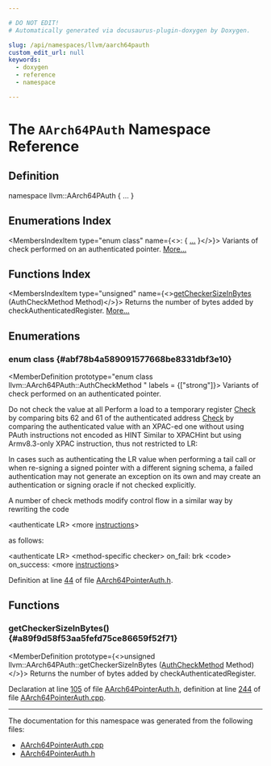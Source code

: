 ```yaml
---

# DO NOT EDIT!
# Automatically generated via docusaurus-plugin-doxygen by Doxygen.

slug: /api/namespaces/llvm/aarch64pauth
custom_edit_url: null
keywords:
  - doxygen
  - reference
  - namespace

---
```





# The `AArch64PAuth` Namespace Reference

<DoxygenPage pluginConfig={pluginConfig}>



## Definition

<CodeBlock>namespace llvm::AArch64PAuth &#123; ... &#125;</CodeBlock>

## Enumerations Index

<MembersIndex>

<MembersIndexItem
  type="enum class"
  name={<>:  &#123; <a href="#abf78b4a589091577668be8331dbf3e10">...</a> &#125;</>}>
Variants of check performed on an authenticated pointer. <a href="#abf78b4a589091577668be8331dbf3e10">More...</a>
</MembersIndexItem>

</MembersIndex>

## Functions Index

<MembersIndex>

<MembersIndexItem
  type="unsigned"
  name={<><a href="#a89f9d58f53aa5fefd75ce86659f52f71">getCheckerSizeInBytes</a> (AuthCheckMethod Method)</>}>
Returns the number of bytes added by checkAuthenticatedRegister. <a href="#a89f9d58f53aa5fefd75ce86659f52f71">More...</a>
</MembersIndexItem>

</MembersIndex>


<SectionDefinition>

## Enumerations

### enum class  {#abf78b4a589091577668be8331dbf3e10}

<MemberDefinition
  prototype="enum class llvm::AArch64PAuth::AuthCheckMethod "
 labels = {["strong"]}>
Variants of check performed on an authenticated pointer.

<EnumerationList title="Enumeration values">

<Link id="abf78b4a589091577668be8331dbf3e10a6adf97f83acf6453d4a6a4b1070f3754" />
<EnumerationListItem name="None">
Do not check the value at all
</EnumerationListItem>

<Link id="abf78b4a589091577668be8331dbf3e10a24204a7fa8ab4d609a76a48ac4673b22" />
<EnumerationListItem name="DummyLoad">
Perform a load to a temporary register
</EnumerationListItem>

<Link id="abf78b4a589091577668be8331dbf3e10a47343d56dc562d3a8366d3854eb64161" />
<EnumerationListItem name="HighBitsNoTBI">
<a href="/docs/api/namespaces/llvm/check">Check</a> by comparing bits 62 and 61 of the authenticated address
</EnumerationListItem>

<Link id="abf78b4a589091577668be8331dbf3e10a1fb8b484947fc2d97a18d9b90e0c08fb" />
<EnumerationListItem name="XPACHint">
<a href="/docs/api/namespaces/llvm/check">Check</a> by comparing the authenticated value with an XPAC-ed one without using PAuth instructions not encoded as HINT
</EnumerationListItem>

<Link id="abf78b4a589091577668be8331dbf3e10ae34527c9d45ac8d5e68634911bfcd36e" />
<EnumerationListItem name="XPAC">
Similar to XPACHint but using Armv8.3-only XPAC instruction, thus not restricted to LR:
</EnumerationListItem>

</EnumerationList>

In cases such as authenticating the LR value when performing a tail call or when re-signing a signed pointer with a different signing schema, a failed authentication may not generate an exception on its own and may create an authentication or signing oracle if not checked explicitly.

A number of check methods modify control flow in a similar way by rewriting the code


<ProgramListing>

<CodeLine><span class="doxyHighlight">&lt;authenticate LR&gt;</span></CodeLine>
<CodeLine><span class="doxyHighlight">&lt;more <a href="/docs/api/namespaces/llvm/#a7e3e687ddfdcbacd404bcf17b917dd88">instructions</a>&gt;</span></CodeLine>

</ProgramListing>


as follows:


<ProgramListing>

<CodeLine><span class="doxyHighlight">  &lt;authenticate LR&gt;</span></CodeLine>
<CodeLine><span class="doxyHighlight">  &lt;method-specific checker&gt;</span></CodeLine>
<CodeLine><span class="doxyHighlight">on&#95;fail:</span></CodeLine>
<CodeLine><span class="doxyHighlight">  brk &lt;code&gt;</span></CodeLine>
<CodeLine><span class="doxyHighlight">on&#95;success:</span></CodeLine>
<CodeLine><span class="doxyHighlight">  &lt;more <a href="/docs/api/namespaces/llvm/#a7e3e687ddfdcbacd404bcf17b917dd88">instructions</a>&gt;</span></CodeLine>

</ProgramListing>

Definition at line <a href="/docs/api/files/lib/lib/target/lib/target/aarch64/aarch64pointerauth-h/#l00044">44</a> of file <a href="/docs/api/files/lib/lib/target/lib/target/aarch64/aarch64pointerauth-h">AArch64PointerAuth.h</a>.
</MemberDefinition>

</SectionDefinition>

<SectionDefinition>

## Functions

### getCheckerSizeInBytes() {#a89f9d58f53aa5fefd75ce86659f52f71}

<MemberDefinition
  prototype={<>unsigned llvm::AArch64PAuth::getCheckerSizeInBytes (<a href="#abf78b4a589091577668be8331dbf3e10">AuthCheckMethod</a> Method)</>}>
Returns the number of bytes added by checkAuthenticatedRegister.

Declaration at line <a href="/docs/api/files/lib/lib/target/lib/target/aarch64/aarch64pointerauth-h/#l00105">105</a> of file <a href="/docs/api/files/lib/lib/target/lib/target/aarch64/aarch64pointerauth-h">AArch64PointerAuth.h</a>, definition at line <a href="/docs/api/files/lib/lib/target/lib/target/aarch64/aarch64pointerauth-cpp/#l00244">244</a> of file <a href="/docs/api/files/lib/lib/target/lib/target/aarch64/aarch64pointerauth-cpp">AArch64PointerAuth.cpp</a>.
</MemberDefinition>

</SectionDefinition>

<hr/>

The documentation for this namespace was generated from the following files:

<ul>
<li><a href="/docs/api/files/lib/lib/target/lib/target/aarch64/aarch64pointerauth-cpp">AArch64PointerAuth.cpp</a></li>
<li><a href="/docs/api/files/lib/lib/target/lib/target/aarch64/aarch64pointerauth-h">AArch64PointerAuth.h</a></li>
</ul>

</DoxygenPage>
